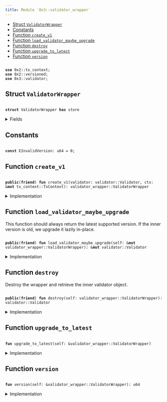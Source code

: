 ```yaml
---
title: Module `0x3::validator_wrapper`
---
```


<Link id="0x3_validator_wrapper"/>


-  [Struct `ValidatorWrapper`](#0x3_validator_wrapper_ValidatorWrapper)
-  [Constants](#@Constants_0)
-  [Function `create_v1`](#0x3_validator_wrapper_create_v1)
-  [Function `load_validator_maybe_upgrade`](#0x3_validator_wrapper_load_validator_maybe_upgrade)
-  [Function `destroy`](#0x3_validator_wrapper_destroy)
-  [Function `upgrade_to_latest`](#0x3_validator_wrapper_upgrade_to_latest)
-  [Function `version`](#0x3_validator_wrapper_version)


<pre><code>
<b>use</b> <Link href="../iota-framework/tx_context#0x2_tx_context">0x2::tx_context</Link>;
<b>use</b> <Link href="../iota-framework/versioned#0x2_versioned">0x2::versioned</Link>;
<b>use</b> <Link href="validator#0x3_validator">0x3::validator</Link>;
</code></pre>



<Link id="0x3_validator_wrapper_ValidatorWrapper"></Link>

## Struct `ValidatorWrapper`



<pre><code>
<b>struct</b> <Link href="validator_wrapper#0x3_validator_wrapper_ValidatorWrapper">ValidatorWrapper</Link> <b>has</b> store
</code></pre>



<details>
<summary>Fields</summary>


<dl>
<dt>
<code>
inner: <Link href="../iota-framework/versioned#0x2_versioned_Versioned">versioned::Versioned</Link></code>
</dt>
<dd>

</dd>
</dl>


</details>

<Link id="@Constants_0"></Link>

## Constants


<Link id="0x3_validator_wrapper_EInvalidVersion"></Link>



<pre><code>
<b>const</b> <Link href="validator_wrapper#0x3_validator_wrapper_EInvalidVersion">EInvalidVersion</Link>: u64 = 0;
</code></pre>



<Link id="0x3_validator_wrapper_create_v1"></Link>

## Function `create_v1`



<pre><code>
<b>public</b>(<b>friend</b>) <b>fun</b> <Link href="validator_wrapper#0x3_validator_wrapper_create_v1">create_v1</Link>(<Link href="validator#0x3_validator">validator</Link>: <Link href="validator#0x3_validator_Validator">validator::Validator</Link>, ctx: &<b>mut</b> <Link href="../iota-framework/tx_context#0x2_tx_context_TxContext">tx_context::TxContext</Link>): <Link href="validator_wrapper#0x3_validator_wrapper_ValidatorWrapper">validator_wrapper::ValidatorWrapper</Link>
</code></pre>



<details>
<summary>Implementation</summary>


<pre><code>
<b>public</b>(package) <b>fun</b> <Link href="validator_wrapper#0x3_validator_wrapper_create_v1">create_v1</Link>(<Link href="validator#0x3_validator">validator</Link>: Validator, ctx: &<b>mut</b> TxContext): <Link href="validator_wrapper#0x3_validator_wrapper_ValidatorWrapper">ValidatorWrapper</Link> \{
    <Link href="validator_wrapper#0x3_validator_wrapper_ValidatorWrapper">ValidatorWrapper</Link> \{
        inner: <Link href="../iota-framework/versioned#0x2_versioned_create">versioned::create</Link>(1, <Link href="validator#0x3_validator">validator</Link>, ctx)
    }
}
</code></pre>



</details>

<Link id="0x3_validator_wrapper_load_validator_maybe_upgrade"></Link>

## Function `load_validator_maybe_upgrade`

This function should always return the latest supported version.
If the inner version is old, we upgrade it lazily in-place.


<pre><code>
<b>public</b>(<b>friend</b>) <b>fun</b> <Link href="validator_wrapper#0x3_validator_wrapper_load_validator_maybe_upgrade">load_validator_maybe_upgrade</Link>(self: &<b>mut</b> <Link href="validator_wrapper#0x3_validator_wrapper_ValidatorWrapper">validator_wrapper::ValidatorWrapper</Link>): &<b>mut</b> <Link href="validator#0x3_validator_Validator">validator::Validator</Link>
</code></pre>



<details>
<summary>Implementation</summary>


<pre><code>
<b>public</b>(package) <b>fun</b> <Link href="validator_wrapper#0x3_validator_wrapper_load_validator_maybe_upgrade">load_validator_maybe_upgrade</Link>(self: &<b>mut</b> <Link href="validator_wrapper#0x3_validator_wrapper_ValidatorWrapper">ValidatorWrapper</Link>): &<b>mut</b> Validator \{
    <Link href="validator_wrapper#0x3_validator_wrapper_upgrade_to_latest">upgrade_to_latest</Link>(self);
    <Link href="../iota-framework/versioned#0x2_versioned_load_value_mut">versioned::load_value_mut</Link>(&<b>mut</b> self.inner)
}
</code></pre>



</details>

<Link id="0x3_validator_wrapper_destroy"></Link>

## Function `destroy`

Destroy the wrapper and retrieve the inner validator object.


<pre><code>
<b>public</b>(<b>friend</b>) <b>fun</b> <Link href="validator_wrapper#0x3_validator_wrapper_destroy">destroy</Link>(self: <Link href="validator_wrapper#0x3_validator_wrapper_ValidatorWrapper">validator_wrapper::ValidatorWrapper</Link>): <Link href="validator#0x3_validator_Validator">validator::Validator</Link>
</code></pre>



<details>
<summary>Implementation</summary>


<pre><code>
<b>public</b>(package) <b>fun</b> <Link href="validator_wrapper#0x3_validator_wrapper_destroy">destroy</Link>(self: <Link href="validator_wrapper#0x3_validator_wrapper_ValidatorWrapper">ValidatorWrapper</Link>): Validator \{
    <Link href="validator_wrapper#0x3_validator_wrapper_upgrade_to_latest">upgrade_to_latest</Link>(&self);
    <b>let</b> <Link href="validator_wrapper#0x3_validator_wrapper_ValidatorWrapper">ValidatorWrapper</Link> \{ inner } = self;
    <Link href="../iota-framework/versioned#0x2_versioned_destroy">versioned::destroy</Link>(inner)
}
</code></pre>



</details>

<Link id="0x3_validator_wrapper_upgrade_to_latest"></Link>

## Function `upgrade_to_latest`



<pre><code>
<b>fun</b> <Link href="validator_wrapper#0x3_validator_wrapper_upgrade_to_latest">upgrade_to_latest</Link>(self: &<Link href="validator_wrapper#0x3_validator_wrapper_ValidatorWrapper">validator_wrapper::ValidatorWrapper</Link>)
</code></pre>



<details>
<summary>Implementation</summary>


<pre><code>
<b>fun</b> <Link href="validator_wrapper#0x3_validator_wrapper_upgrade_to_latest">upgrade_to_latest</Link>(self: &<Link href="validator_wrapper#0x3_validator_wrapper_ValidatorWrapper">ValidatorWrapper</Link>) \{
    <b>let</b> version = <Link href="validator_wrapper#0x3_validator_wrapper_version">version</Link>(self);
    // TODO: When new versions are added, we need <b>to</b> explicitly upgrade here.
    <b>assert</b>!(version == 1, <Link href="validator_wrapper#0x3_validator_wrapper_EInvalidVersion">EInvalidVersion</Link>);
}
</code></pre>



</details>

<Link id="0x3_validator_wrapper_version"></Link>

## Function `version`



<pre><code>
<b>fun</b> <Link href="validator_wrapper#0x3_validator_wrapper_version">version</Link>(self: &<Link href="validator_wrapper#0x3_validator_wrapper_ValidatorWrapper">validator_wrapper::ValidatorWrapper</Link>): u64
</code></pre>



<details>
<summary>Implementation</summary>


<pre><code>
<b>fun</b> <Link href="validator_wrapper#0x3_validator_wrapper_version">version</Link>(self: &<Link href="validator_wrapper#0x3_validator_wrapper_ValidatorWrapper">ValidatorWrapper</Link>): u64 \{
    <Link href="../iota-framework/versioned#0x2_versioned_version">versioned::version</Link>(&self.inner)
}
</code></pre>



</details>
